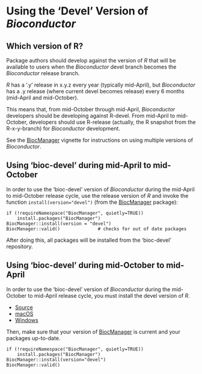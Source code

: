 # Using the 'Devel' Version of _Bioconductor_ {#use-devel}

## Which version of R?

Package authors should develop against the version of _R_ that will be
available to users when the _Bioconductor_ devel branch becomes the
_Bioconductor_ release branch.

_R_ has a '.y' release in x.y.z every year (typically mid-April), but
_Bioconductor_ has a .y release (where current devel becomes release)
every 6 months (mid-April and mid-October).

This means that, from mid-October through mid-April, _Bioconductor_
developers should be developing against R-devel. From mid-April to
mid-October, developers should use R-release (actually, the R snapshot
from the R-x-y-branch) for _Bioconductor_ development.

See the [BiocManager][] vignette for instructions on using multiple versions
of _Bioconductor_.

[BiocManager]: https://CRAN.R-project.org/package=BiocManager

## Using 'bioc-devel' during mid-April to mid-October {#mid-april}

In order to use the 'bioc-devel' version of _Bioconductor_ during the
mid-April to mid-October release cycle, use the release version of _R_
and invoke the function `install(version="devel")` (from the
[BiocManager][] package):

    if (!requireNamespace("BiocManager", quietly=TRUE))
        install.packages("BiocManager")
    BiocManager::install(version = "devel")
    BiocManager::valid()              # checks for out of date packages

After doing this, all packages will be installed from the 'bioc-devel'
repository.

## Using 'bioc-devel' during mid-October to mid-April {#mid-october}

In order to use the 'bioc-devel' version of _Bioconductor_ during the
mid-October to mid-April release cycle, you must install the devel
version of _R_.

* [Source](https://stat.ethz.ch/R/daily/)
* [macOS](https://mac.r-project.org/)
* [Windows](https://cran.r-project.org/bin/windows/base/rdevel.html)

Then, make sure that your version of [BiocManager][] is current and
your packages up-to-date.

    if (!requireNamespace("BiocManager", quietly=TRUE))
        install.packages("BiocManager")
    BiocManager::install(version="devel")
    BiocManager::valid()
